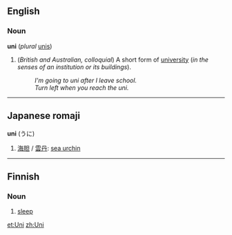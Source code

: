 ==English==
===Noun===
'''uni''' (''plural'' [[unis]])

#(''British and Australian, colloquial'') A short form of [[university]] (''in the senses of an institution or its buildings'').<!-- extremely common in Australia at least -->
#:''I'm going to uni after I leave school.''
#:''Turn left when you reach the uni.''

----

==Japanese romaji==
'''uni''' (うに)

# [[海胆]] / [[雲丹]]: [[sea urchin]]

----

==Finnish==

===Noun===

#[[sleep]]

[[et:Uni]]
[[zh:Uni]]